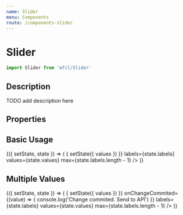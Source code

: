 ```yaml
---
name: Slider
menu: Components
route: /components-slider
---
```



# Slider

```javascript
import Slider from 'mfcl/Slider'
```

## Description

TODO add description here

## Properties

<Props of={Slider} />

## Basic Usage

<Playground>
  <Component initialState={{ values: [4], labels: [0, 1, 2, 3, 4, 5, 6, 7, 8, 9, 10] }}>
    {({ setState, state }) => (
      <Slider
        onChange={(values) => {
          setState({ values })
        }}
        labels={state.labels}
        values={state.values}
        max={state.labels.length - 1}
      />
    )}
  </Component>
</Playground>

## Multiple Values

<Playground>
  <Component initialState={{ values: [1, 3], labels: ['$100', '$1,000', '$2,000', '$4,000', '$8,000'] }}>
    {({ setState, state }) => (
      <Slider
        onChange={(values) => {
          setState({ values })
        }}
        onChangeCommited={(value) => {
          console.log('Change commited. Send to API')
        }}
        labels={state.labels}
        values={state.values}
        max={state.labels.length - 1}
      />
    )}
  </Component>
</Playground>
